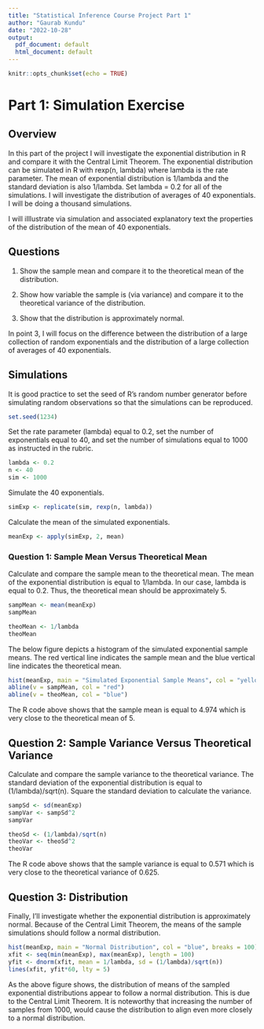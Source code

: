 ```yaml
---
title: "Statistical Inference Course Project Part 1"
author: "Gaurab Kundu"
date: "2022-10-28"
output:
  pdf_document: default
  html_document: default
---
```


```r
knitr::opts_chunk$set(echo = TRUE)
```

# Part 1: Simulation Exercise

## Overview

In this part of the project I will investigate the exponential distribution in R and compare it with the Central Limit Theorem. The exponential distribution can be simulated in R with rexp(n, lambda) where lambda is the rate parameter. The mean of exponential distribution is 1/lambda and the standard deviation is also 1/lambda. Set lambda = 0.2 for all of the simulations. I will investigate the distribution of averages of 40 exponentials. I will be doing a thousand simulations.

I will iIllustrate via simulation and associated explanatory text the properties of the distribution of the mean of 40 exponentials.

## Questions

1. Show the sample mean and compare it to the theoretical mean of the distribution.

2. Show how variable the sample is (via variance) and compare it to the theoretical variance of the distribution.

3. Show that the distribution is approximately normal.

In point 3, I will focus on the difference between the distribution of a large collection of random exponentials and the distribution of a large collection of averages of 40 exponentials.

## Simulations

It is good practice to set the seed of R’s random number generator before simulating random observations so that the simulations can be reproduced.

```r
set.seed(1234)
```

Set the rate parameter (lambda) equal to 0.2, set the number of exponentials equal to 40, and set the number of simulations equal to 1000 as instructed in the rubric.

```r
lambda <- 0.2
n <- 40
sim <- 1000
```

Simulate the 40 exponentials.

```r
simExp <- replicate(sim, rexp(n, lambda))
```

Calculate the mean of the simulated exponentials.

```r
meanExp <- apply(simExp, 2, mean)
```

### Question 1: Sample Mean Versus Theoretical Mean

Calculate and compare the sample mean to the theoretical mean. The mean of the exponential distribution is equal to 1/lambda. In our case, lambda is equal to 0.2. Thus, the theoretical mean should be approximately 5.

```r
sampMean <- mean(meanExp)
sampMean
```

```r
theoMean <- 1/lambda
theoMean
```

The below figure depicts a histogram of the simulated exponential sample means. The red vertical line indicates the sample mean and the blue vertical line indicates the theoretical mean.

```r
hist(meanExp, main = "Simulated Exponential Sample Means", col = "yellow", breaks = 100)
abline(v = sampMean, col = "red")
abline(v = theoMean, col = "blue")
```

The R code above shows that the sample mean is equal to 4.974 which is very close to the theoretical mean of 5.

## Question 2: Sample Variance Versus Theoretical Variance

Calculate and compare the sample variance to the theoretical variance. The standard deviation of the exponential distribution is equal to (1/lambda)/sqrt(n). Square the standard deviation to calculate the variance.

```r
sampSd <- sd(meanExp)
sampVar <- sampSd^2
sampVar
```

```r
theoSd <- (1/lambda)/sqrt(n)
theoVar <- theoSd^2
theoVar
```

The R code above shows that the sample variance is equal to 0.571 which is very close to the theoretical variance of 0.625.

## Question 3: Distribution

Finally, I’ll investigate whether the exponential distribution is approximately normal. Because of the Central Limit Theorem, the means of the sample simulations should follow a normal distribution.

```r
hist(meanExp, main = "Normal Distribution", col = "blue", breaks = 100)
xfit <- seq(min(meanExp), max(meanExp), length = 100)
yfit <- dnorm(xfit, mean = 1/lambda, sd = (1/lambda)/sqrt(n))
lines(xfit, yfit*60, lty = 5)
```

As the above figure shows, the distribution of means of the sampled exponential distributions appear to follow a normal distribution. This is due to the Central Limit Theorem. It is noteworthy that increasing the number of samples from 1000, would cause the distribution to align even more closely to a normal distribution.
